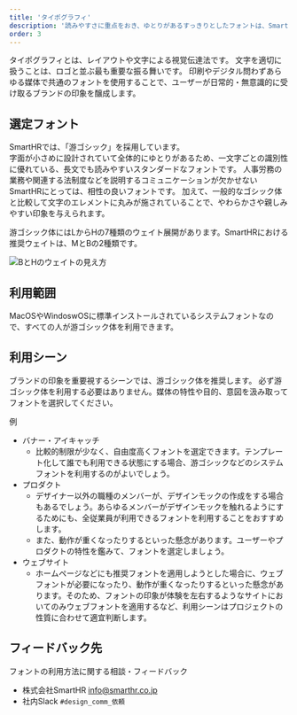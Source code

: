```yaml
---
title: 'タイポグラフィ'
description: '読みやすさに重点をおき、ゆとりがあるすっきりとしたフォントは、SmartHRの印象にマッチします。'
order: 3
---
```



タイポグラフィとは、レイアウトや文字による視覚伝達法です。
文字を適切に扱うことは、ロゴと並ぶ最も重要な振る舞いです。
印刷やデジタル問わずあらゆる媒体で共通のフォントを使用することで、ユーザーが日常的・無意識的に受け取るブランドの印象を醸成します。


## 選定フォント

SmartHRでは、「游ゴシック」を採用しています。  
字面が小さめに設計されていて全体的にゆとりがあるため、一文字ごとの識別性に優れている、長文でも読みやすいスタンダードなフォントです。
人事労務の業務や関連する法制度などを説明するコミュニケーションが欠かせないSmartHRにとっては、相性の良いフォントです。
加えて、一般的なゴシック体と比較して文字のエレメントに丸みが施されていることで、やわらかさや親しみやすい印象を与えられます。

游ゴシック体にはLからHの7種類のウェイト展開があります。SmartHRにおける推奨ウェイトは、MとBの2種類です。

![BとHのウェイトの見え方](./images/typography-sample.png)



## 利用範囲
MacOSやWindoswOSに標準インストールされているシステムフォントなので、すべての人が游ゴシック体を利用できます。

## 利用シーン
ブランドの印象を重要視するシーンでは、游ゴシック体を推奨します。
必ず游ゴシック体を利用する必要はありません。媒体の特性や目的、意図を汲み取ってフォントを選択してください。

例
- バナー・アイキャッチ
    - 比較的制限が少なく、自由度高くフォントを選定できます。テンプレート化して誰でも利用できる状態にする場合、游ゴシックなどのシステムフォントを利用するのがよいでしょう。
- プロダクト
    - デザイナー以外の職種のメンバーが、デザインモックの作成をする場合もあるでしょう。あらゆるメンバーがデザインモックを触れるようにするためにも、全従業員が利用できるフォントを利用することをおすすめします。
    - また、動作が重くなったりするといった懸念があります。ユーザーやプロダクトの特性を鑑みて、フォントを選定しましょう。
- ウェブサイト
    - ホームページなどにも推奨フォントを適用しようとした場合に、ウェブフォントが必要になったり、動作が重くなったりするといった懸念があります。そのため、フォントの印象が体験を左右するようなサイトにおいてのみウェブフォントを適用するなど、利用シーンはプロジェクトの性質に合わせて適宜判断します。


## フィードバック先
フォントの利用方法に関する相談・フィードバック

- 株式会社SmartHR info@smarthr.co.jp
- 社内Slack `#design_comm_依頼`